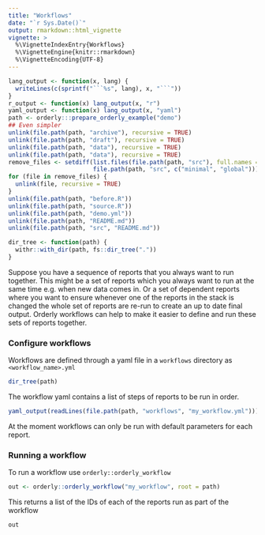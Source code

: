 ```yaml
---
title: "Workflows"
date: "`r Sys.Date()`"
output: rmarkdown::html_vignette
vignette: >
  %\VignetteIndexEntry{Workflows}
  %\VignetteEngine{knitr::rmarkdown}
  %\VignetteEncoding{UTF-8}
---
```


``` r
lang_output <- function(x, lang) {
  writeLines(c(sprintf("```%s", lang), x, "```"))
}
r_output <- function(x) lang_output(x, "r")
yaml_output <- function(x) lang_output(x, "yaml")
path <- orderly:::prepare_orderly_example("demo")
## Even simpler
unlink(file.path(path, "archive"), recursive = TRUE)
unlink(file.path(path, "draft"), recursive = TRUE)
unlink(file.path(path, "data"), recursive = TRUE)
unlink(file.path(path, "data"), recursive = TRUE)
remove_files <- setdiff(list.files(file.path(path, "src"), full.names = TRUE), 
                        file.path(path, "src", c("minimal", "global")))
for (file in remove_files) {
  unlink(file, recursive = TRUE)
}
unlink(file.path(path, "before.R"))
unlink(file.path(path, "source.R"))
unlink(file.path(path, "demo.yml"))
unlink(file.path(path, "README.md"))
unlink(file.path(path, "src", "README.md"))

dir_tree <- function(path) {
  withr::with_dir(path, fs::dir_tree("."))
}
```

Suppose you have a sequence of reports that you always want to run together. This might be a set of reports which you always want to run at the same time e.g. when new data comes in. Or a set of dependent reports where you want to ensure whenever one of the reports in the stack is changed the whole set of reports are re-run to create an up to date final output. Orderly workflows can help to make it easier to define and run these sets of reports together.

### Configure workflows

Workflows are defined through a yaml file in a `workflows` directory as `<workflow_name>.yml`

``` r
dir_tree(path)
```

The workflow yaml contains a list of steps of reports to be run in order.
``` r
yaml_output(readLines(file.path(path, "workflows", "my_workflow.yml")))
```

At the moment workflows can only be run with default parameters for each report.

### Running a workflow

To run a workflow use `orderly::orderly_workflow`

``` r
out <- orderly::orderly_workflow("my_workflow", root = path)
```

This returns a list of the IDs of each of the reports run as part of the workflow
```r
out
```

